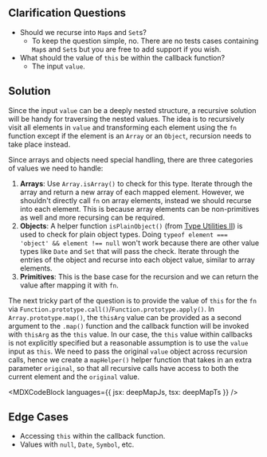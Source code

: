 

## Clarification Questions

- Should we recurse into `Map`s and `Set`s?
  - To keep the question simple, no. There are no tests cases containing `Map`s and `Set`s but you are free to add support if you wish.
- What should the value of `this` be within the callback function?
  - The input `value`.

## Solution

Since the input `value` can be a deeply nested structure, a recursive solution will be handy for traversing the nested values. The idea is to recursively visit all elements in `value` and transforming each element using the `fn` function except if the element is an `Array` or an `Object`, recursion needs to take place instead.

Since arrays and objects need special handling, there are three categories of values we need to handle:

1. **Arrays**: Use `Array.isArray()` to check for this type. Iterate through the array and return a new array of each mapped element. However, we shouldn't directly call `fn` on array elements, instead we should recurse into each element. This is because array elements can be non-primitives as well and more recursing can be required.
1. **Objects**: A helper function `isPlainObject()` (from [Type Utilities II](/questions/javascript/type-utilities-ii)) is used to check for plain object types. Doing `typeof element === 'object' && element !== null` won't work because there are other value types like `Date` and `Set` that will pass the check. Iterate through the entries of the object and recurse into each object value, similar to array elements.
1. **Primitives**: This is the base case for the recursion and we can return the value after mapping it with `fn`.

The next tricky part of the question is to provide the value of `this` for the `fn` via `Function.prototype.call()`/`Function.prototype.apply()`. In `Array.prototype.map()`, the `thisArg` value can be provided as a second argument to the `.map()` function and the callback function will be invoked with `thisArg` as the `this` value. In our case, the `this` value within callbacks is not explicitly specified but a reasonable assumption is to use the `value` input as `this`. We need to pass the original `value` object across recursion calls, hence we create a `mapHelper()` helper function that takes in an extra parameter `original`, so that all recursive calls have access to both the current element and the `original` value.

<MDXCodeBlock languages={{ jsx: deepMapJs, tsx: deepMapTs }} />

## Edge Cases

- Accessing `this` within the callback function.
- Values with `null`, `Date`, `Symbol`, etc.
